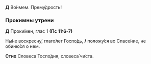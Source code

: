 **Д** Во́нмем. Прему́дрость!

### Прокимны утрени

**Д** Проки́мен, глас 1 **(Пс 11:6-7)**

Ны́не воскресну́, глаго́лет Госпо́дь, **/** положу́ся во Спасе́ние, не обиню́ся о нем.

**Стих** Словеса́ Госпо́дня, словеса́ чи́ста.
